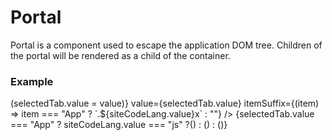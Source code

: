 
# Portal

Portal is a component used to escape the application DOM 
tree. Children of the portal will be rendered as a child of the 
container. 

### Example

<div>
  <div className="not-prose">
    <TabGroup
      items={["App", "index.html"]}
      onSelect={(value) => (selectedTab.value = value)}
          value={selectedTab.value}
      itemSuffix={(item) => item === "App" ? `.${siteCodeLang.value}x` : ""}
    />
    {selectedTab.value === "App" ?
      siteCodeLang.value === "js" ?(<ExampleApp />) : (<ExampleAppTS />) 
    : (<ExampleIndex />)}
  </div>
</div>